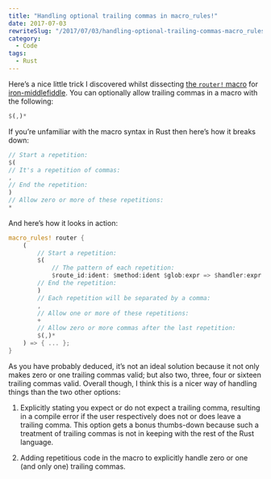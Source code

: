 ```yaml
---
title: "Handling optional trailing commas in macro_rules!"
date: 2017-07-03
rewriteSlug: "/2017/07/03/handling-optional-trailing-commas-macro_rules/"
category:
  - Code
tags:
  - Rust
---
```


Here’s a nice little trick I discovered whilst dissecting [the `router!` macro](https://docs.rs/router/0.5.1/router/macro.router.html) for [iron-middlefiddle](https://github.com/elliotekj/iron-middlefiddle). You can optionally allow trailing commas in a macro with the following:

```rust
$(,)*
```

If you’re unfamiliar with the macro syntax in Rust then here’s how it breaks down:

```rust
// Start a repetition:
$(
// It's a repetition of commas:
,
// End the repetition:
)
// Allow zero or more of these repetitions:
*
```

And here’s how it looks in action:

```rust
macro_rules! router {
    (
        // Start a repetition:
        $(
            // The pattern of each repetition:
            $route_id:ident: $method:ident $glob:expr => $handler:expr
        // End the repetition:
        )
        // Each repetition will be separated by a comma:
        ,
        // Allow one or more of these repetitions:
        +
        // Allow zero or more commas after the last repetition:
        $(,)*
    ) => { ... };
}
```

As you have probably deduced, it’s not an ideal solution because it not only makes zero or one trailing commas valid; but also two, three, four or sixteen trailing commas valid. Overall though, I think this is a nicer way of handling things than the two other options:

1. Explicitly stating you expect or do not expect a trailing comma, resulting in a compile error if the user respectively does not or does leave a trailing comma. This option gets a bonus thumbs-down because such a treatment of trailing commas is not in keeping with the rest of the Rust language.

2. Adding repetitious code in the macro to explicitly handle zero or one (and only one) trailing commas.
  